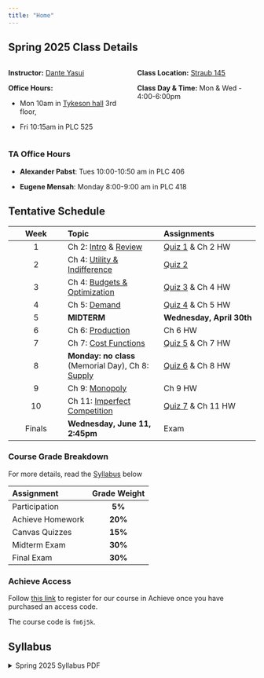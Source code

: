 ```yaml
---
title: "Home"
---
```


## Spring 2025 Class Details

:::: {.columns}
::: {.column width="50%"}

**Instructor:** [Dante Yasui](https://github.com/dyasui)

**Office Hours:**

  - Mon 10am in [Tykeson hall](https://map.uoregon.edu/9195592d9) 3rd floor,

  - Fri 10:15am in PLC 525

:::

::: {.column width="50%"}

**Class Location:** [Straub 145](https://map.uoregon.edu/6c8b3f7f2)

**Class Day & Time:** Mon & Wed - 4:00-6:00pm

:::

::::

### TA Office Hours

- **Alexander Pabst**: Tues 10:00-10:50 am in PLC 406

- **Eugene Mensah**: Monday 8:00-9:00 am in PLC 418

## Tentative Schedule

| **Week** |    **Topic**    | **Assignments** |
|:--------:|:----------------|:----------------|
|    1     | Ch 2: [Intro](Slides/#intro-and-syllabus-day) & [Review](Slides/#calculus-review)  | [Quiz 1](https://canvas.uoregon.edu/courses/260984/quizzes/387474) & Ch 2 HW |
|    2     | Ch 4: [Utility & Indifference](Slides/#consumer-behavior) | [Quiz 2](https://canvas.uoregon.edu/courses/260984/quizzes/387476) |
|    3     | Ch 4: [Budgets & Optimization](Slides/#utility-maximization) | [Quiz 3](https://canvas.uoregon.edu/courses/260984/quizzes/387475) & Ch 4 HW |
|    4     | Ch 5: [Demand](Slides/#Demand)  | [Quiz 4](https://canvas.uoregon.edu/courses/260984/quizzes/387478) & Ch 5 HW |
|    5     | **MIDTERM** | **Wednesday, April 30th** |
|    6     | Ch 6: [Production](Slides/#production) | Ch 6 HW |
|    7     | Ch 7: [Cost Functions](Slides/#cost-functions) | [Quiz 5](https://canvas.uoregon.edu/courses/260984/quizzes/387477) & Ch 7 HW |
|    8     | **Monday: no class** (Memorial Day), Ch 8: [Supply](Slides/#market-supply) | [Quiz 6](https://canvas.uoregon.edu/courses/260984/quizzes/387479) & Ch 8 HW |
|    9     | Ch 9: [Monopoly](Slides/#monopoly) | Ch 9 HW |
|   10     | Ch 11: [Imperfect Competition](Slides/#imperfect-competition) | [Quiz 7](https://canvas.uoregon.edu/courses/260984/quizzes/387473) & Ch 11 HW |
| Finals | **Wednesday, June 11, 2:45pm** | Exam |

### Course Grade Breakdown

For more details, read the [Syllabus](Syllabus/main.pdf) below

| Assignment  | Grade Weight | 
|:------------|:------------:|
| Participation | **5%** |
| Achieve Homework | **20%** |
| Canvas Quizzes | **15%** |
| Midterm Exam | **30%** |
| Final Exam | **30%** |

### Achieve Access

Follow [this link](https://mhe.my.site.com/macmillanlearning/s/article/Students-Register-for-Achieve-courses-via-your-school-s-LMS)
to register for our course in Achieve once you have purchased an access code.

The course code is `fm6j5k`.

## Syllabus

```{=html}
<details>
  <summary>Spring 2025 Syllabus PDF</summary>
  <a class="btn btn-primary btn-lg cv-download" href="Syllabus/main.pdf" target="_blank">
    <i class="fa-solid fa-file-arrow-down"></i>&ensp;Download
  </a>
  <div class="embed-container">
    <iframe src="Syllabus/main.pdf" style="border: 0.5px" height="1000" width="800"></iframe>
  </div>
</details>
```
